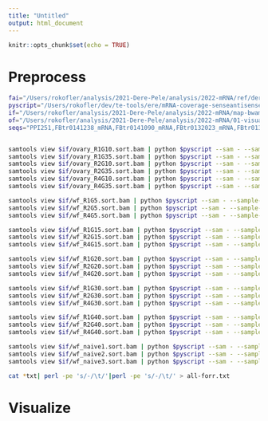 ```yaml
---
title: "Untitled"
output: html_document
---
```


```r
knitr::opts_chunk$set(echo = TRUE)
```

# Preprocess

```bash
fai="/Users/rokofler/analysis/2021-Dere-Pele/analysis/2022-mRNA/ref/dere_te_mRNA.fasta.fai"
pyscript="/Users/rokofler/dev/te-tools/ere/mRNA-coverage-senseantisense.py"
if="/Users/rokofler/analysis/2021-Dere-Pele/analysis/2022-mRNA/map-bwamem"
of="/Users/rokofler/analysis/2021-Dere-Pele/analysis/2022-mRNA/01-visualize-Psease/raw"
seqs="PPI251,FBtr0141238_mRNA,FBtr0141090_mRNA,FBtr0132023_mRNA,FBtr0137012_mRNA,FBtr0140282_mRNA,FBtr0141095_mRNA,FBtr0142660_mRNA,FBtr0140302_mRNA,FBtr0142342_mRNA,FBtr0143902_mRNA,FBtr0130551_mRNA,FBtr0145198_mRNA,FBtr0130342_mRNA,FBtr0135961_mRNA,FBtr0135197_mRNA,FBtr0130390_mRNA,FBtr0141576_mRNA,FBtr0139614_mRNA,FBtr0130391_mRNA,FBtr0143034_mRNA"


samtools view $if/ovary_R1G10.sort.bam | python $pyscript --sam - --sample-id R1-G10-ov --seqs $seqs --fai $fai > $of/ovary_R1G10.txt
samtools view $if/ovary_R1G35.sort.bam | python $pyscript --sam - --sample-id R1-G35-ov --seqs $seqs --fai $fai > $of/ovary_R1G35.txt
samtools view $if/ovary_R2G10.sort.bam | python $pyscript --sam - --sample-id R2-G10-ov --seqs $seqs --fai $fai > $of/ovary_R2G10.txt
samtools view $if/ovary_R2G35.sort.bam | python $pyscript --sam - --sample-id R2-G35-ov --seqs $seqs --fai $fai > $of/ovary_R2G35.txt
samtools view $if/ovary_R4G10.sort.bam | python $pyscript --sam - --sample-id R4-G10-ov --seqs $seqs --fai $fai > $of/ovary_R4G10.txt
samtools view $if/ovary_R4G35.sort.bam | python $pyscript --sam - --sample-id R4-G35-ov --seqs $seqs --fai $fai > $of/ovary_R4G35.txt

samtools view $if/wf_R1G5.sort.bam | python $pyscript --sam - --sample-id R1-G5-wf --seqs $seqs --fai $fai > $of/wf_R1G5.txt
samtools view $if/wf_R2G5.sort.bam | python $pyscript --sam - --sample-id R2-G5-wf --seqs $seqs --fai $fai > $of/wf_R2G5.txt
samtools view $if/wf_R4G5.sort.bam | python $pyscript --sam - --sample-id R4-G5-wf --seqs $seqs --fai $fai > $of/wf_R4G5.txt

samtools view $if/wf_R1G15.sort.bam | python $pyscript --sam - --sample-id R1-G15-wf --seqs $seqs --fai $fai > $of/wf_R1G15.txt
samtools view $if/wf_R2G15.sort.bam | python $pyscript --sam - --sample-id R2-G15-wf --seqs $seqs --fai $fai > $of/wf_R2G15.txt
samtools view $if/wf_R4G15.sort.bam | python $pyscript --sam - --sample-id R4-G15-wf --seqs $seqs --fai $fai > $of/wf_R4G15.txt

samtools view $if/wf_R1G20.sort.bam | python $pyscript --sam - --sample-id R1-G20-wf --seqs $seqs --fai $fai > $of/wf_R1G20.txt
samtools view $if/wf_R2G20.sort.bam | python $pyscript --sam - --sample-id R2-G20-wf --seqs $seqs --fai $fai > $of/wf_R2G20.txt
samtools view $if/wf_R4G20.sort.bam | python $pyscript --sam - --sample-id R4-G20-wf --seqs $seqs --fai $fai > $of/wf_R4G20.txt

samtools view $if/wf_R1G30.sort.bam | python $pyscript --sam - --sample-id R1-G30-wf --seqs $seqs --fai $fai > $of/wf_R1G30.txt
samtools view $if/wf_R2G30.sort.bam | python $pyscript --sam - --sample-id R2-G30-wf --seqs $seqs --fai $fai > $of/wf_R2G30.txt
samtools view $if/wf_R4G30.sort.bam | python $pyscript --sam - --sample-id R4-G30-wf --seqs $seqs --fai $fai > $of/wf_R4G30.txt

samtools view $if/wf_R1G40.sort.bam | python $pyscript --sam - --sample-id R1-G40-wf --seqs $seqs --fai $fai > $of/wf_R1G40.txt
samtools view $if/wf_R2G40.sort.bam | python $pyscript --sam - --sample-id R2-G40-wf --seqs $seqs --fai $fai > $of/wf_R2G40.txt
samtools view $if/wf_R4G40.sort.bam | python $pyscript --sam - --sample-id R4-G40-wf --seqs $seqs --fai $fai > $of/wf_R4G40.txt

samtools view $if/wf_naive1.sort.bam | python $pyscript --sam - --sample-id R1-naive-wf --seqs $seqs --fai $fai > $of/wf_naive1.txt
samtools view $if/wf_naive2.sort.bam | python $pyscript --sam - --sample-id R2-naive-wf --seqs $seqs --fai $fai > $of/wf_naive2.txt
samtools view $if/wf_naive3.sort.bam | python $pyscript --sam - --sample-id R4-naive-wf --seqs $seqs --fai $fai > $of/wf_naive3.txt% 

cat *txt| perl -pe 's/-/\t/'|perl -pe 's/-/\t/' > all-forr.txt 
```

# Visualize
